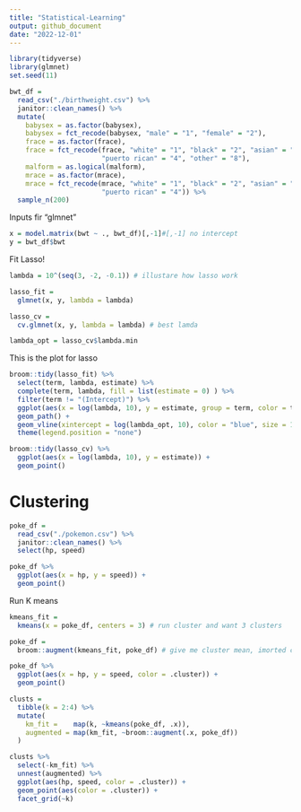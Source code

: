 ```yaml
---
title: "Statistical-Learning"
output: github_document
date: "2022-12-01"
---
```


```r
library(tidyverse)
library(glmnet)
set.seed(11)
```

```r
bwt_df = 
  read_csv("./birthweight.csv") %>% 
  janitor::clean_names() %>%
  mutate(
    babysex = as.factor(babysex),
    babysex = fct_recode(babysex, "male" = "1", "female" = "2"),
    frace = as.factor(frace),
    frace = fct_recode(frace, "white" = "1", "black" = "2", "asian" = "3", 
                       "puerto rican" = "4", "other" = "8"),
    malform = as.logical(malform),
    mrace = as.factor(mrace),
    mrace = fct_recode(mrace, "white" = "1", "black" = "2", "asian" = "3", 
                       "puerto rican" = "4")) %>% 
  sample_n(200)
```

Inputs fir "glmnet"
```r
x = model.matrix(bwt ~ ., bwt_df)[,-1]#[,-1] no intercept
y = bwt_df$bwt
```

Fit Lasso!
```r
lambda = 10^(seq(3, -2, -0.1)) # illustare how lasso work

lasso_fit =
  glmnet(x, y, lambda = lambda)

lasso_cv =
  cv.glmnet(x, y, lambda = lambda) # best lamda 

lambda_opt = lasso_cv$lambda.min
```

This is the plot for lasso
```r
broom::tidy(lasso_fit) %>% 
  select(term, lambda, estimate) %>% 
  complete(term, lambda, fill = list(estimate = 0) ) %>% 
  filter(term != "(Intercept)") %>% 
  ggplot(aes(x = log(lambda, 10), y = estimate, group = term, color = term)) + 
  geom_path() + 
  geom_vline(xintercept = log(lambda_opt, 10), color = "blue", size = 1.2) +
  theme(legend.position = "none")
```


```r
broom::tidy(lasso_cv) %>% 
  ggplot(aes(x = log(lambda, 10), y = estimate)) + 
  geom_point() 
```

# Clustering
```r
poke_df = 
  read_csv("./pokemon.csv") %>% 
  janitor::clean_names() %>% 
  select(hp, speed)
```

```r
poke_df %>% 
  ggplot(aes(x = hp, y = speed)) + 
  geom_point()
```
Run K means
```r
kmeans_fit =
  kmeans(x = poke_df, centers = 3) # run cluster and want 3 clusters
```

```r
poke_df =
  broom::augment(kmeans_fit, poke_df) # give me cluster mean, imorted cluste to my original dataset

poke_df %>% 
  ggplot(aes(x = hp, y = speed, color = .cluster)) +
  geom_point()
```

```r
clusts =
  tibble(k = 2:4) %>%
  mutate(
    km_fit =    map(k, ~kmeans(poke_df, .x)),
    augmented = map(km_fit, ~broom::augment(.x, poke_df))
  )

clusts %>% 
  select(-km_fit) %>% 
  unnest(augmented) %>% 
  ggplot(aes(hp, speed, color = .cluster)) +
  geom_point(aes(color = .cluster)) +
  facet_grid(~k)
```

